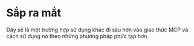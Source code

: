 # Sắp ra mắt

Đây sẽ là một trường hợp sử dụng khác đi sâu hơn vào giao thức MCP và cách sử dụng nó theo những phương pháp phức tạp hơn.